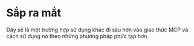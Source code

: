 # Sắp ra mắt

Đây sẽ là một trường hợp sử dụng khác đi sâu hơn vào giao thức MCP và cách sử dụng nó theo những phương pháp phức tạp hơn.